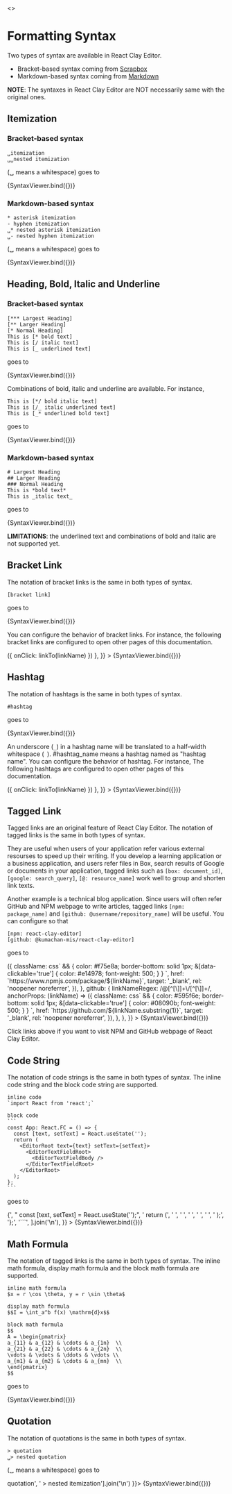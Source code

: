 
<Meta title="Get Started/Formatting Syntax" />

<Story name="Page">
  <></>
</Story>

# Formatting Syntax


Two types of syntax are available in React Clay Editor.

- Bracket-based syntax coming from [Scrapbox](https://scrapbox.io/product?lang=en)
- Markdown-based syntax coming from [Markdown](https://www.markdownguide.org/)

**NOTE**: The syntaxes in React Clay Editor are NOT necessarily same with the original ones.

## Itemization

### Bracket-based syntax

```
␣itemization
␣␣nested itemization
```

(␣ means a whitespace) goes to

<Canvas>
  <Story
    name="Bracket Itemization"
    args={{ syntax: 'bracket', text: [' itemization', '  nested itemization'].join('\n') }}
  >
    {SyntaxViewer.bind({})}
  </Story>
</Canvas>

### Markdown-based syntax

```
* asterisk itemization
- hyphen itemization
␣* nested asterisk itemization
␣- nested hyphen itemization
```

(␣ means a whitespace) goes to

<Canvas>
  <Story
    name="Markdown Itemization"
    args={{
      syntax: 'markdown',
      text: [
        '* asterisk itemization',
        '- hyphen itemization',
        ' * nested asterisk itemization',
        ' - nested hyphen itemization',
      ].join('\n'),
    }}
  >
    {SyntaxViewer.bind({})}
  </Story>
</Canvas>

## Heading, Bold, Italic and Underline

### Bracket-based syntax

```
[*** Largest Heading]
[** Larger Heading]
[* Normal Heading]
This is [* bold text]
This is [/ italic text]
This is [_ underlined text]
```

goes to

<Canvas>
  <Story
    name="Bracket Decoration"
    args={{
      syntax: 'bracket',
      text: [
        '[*** Largest Heading]',
        '[** Larger Heading]',
        '[* Normal Heading]',
        'This is [* bold text]',
        'This is [/ italic text]',
        'This is [_ underlined text]',
      ].join('\n'),
    }}
  >
    {SyntaxViewer.bind({})}
  </Story>
</Canvas>

Combinations of bold, italic and underline are available. For instance,

```
This is [*/ bold italic text]
This is [/_ italic underlined text]
This is [_* underlined bold text]
```

goes to

<Canvas>
  <Story
    name="Bracket Combined Decoration"
    args={{
      syntax: 'bracket',
      text: [
        'This is [*/ bold italic text]',
        'This is [/_ italic underlined text]',
        'This is [_* underlined bold text]',
      ].join('\n'),
    }}
  >
    {SyntaxViewer.bind({})}
  </Story>
</Canvas>

### Markdown-based syntax

```
# Largest Heading
## Larger Heading
### Normal Heading
This is *bold text*
This is _italic text_
```

goes to

<Canvas>
  <Story
    name="Markdown Decoration"
    args={{
      syntax: 'markdown',
      text: [
        '# Largest Heading',
        '## Larger Heading',
        '### Normal Heading',
        'This is *bold text*',
        'This is _italic text_',
      ].join('\n'),
    }}
  >
    {SyntaxViewer.bind({})}
  </Story>
</Canvas>

**LIMITATIONS**: the underlined text and combinations of bold and italic are not supported yet.

## Bracket Link

The notation of bracket links is the same in both types of syntax.

```
[bracket link]
```

goes to

<Canvas>
  <Story name="Bracket Link" args={{ text: '[bracket link]' }}>
    {SyntaxViewer.bind({})}
  </Story>
</Canvas>

You can configure the behavior of bracket links. For instance, the following bracket links are configured to open other
pages of this documentation.

<Canvas>
  <Story
    name="Configured Bracket Link"
    args={{
      text: ['[get-started-introduction]', '[api-overview]'].join('\n'),
      bracketLinkProps: { anchorProps: (linkName) => ({ onClick: linkTo(linkName) }) },
    }}
  >
    {SyntaxViewer.bind({})}
  </Story>
</Canvas>

## Hashtag

The notation of hashtags is the same in both types of syntax.

```
#hashtag
```

goes to

<Canvas>
  <Story name="Hashtag" args={{ text: '#hashtag' }}>
    {SyntaxViewer.bind({})}
  </Story>
</Canvas>

An underscore (`_`) in a hashtag name will be translated to a half-width whitespace (` `). #hashtag_name means a hashtag
named as "hashtag name". You can configure the behavior of hashtag. For instance, The following hashtags are configured
to open other pages of this documentation.

<Canvas>
  <Story
    name="Configured Hashtag"
    args={{
      text: ['#get-started-introduction', '#api-overview'].join('\n'),
      hashtagProps: { anchorProps: (linkName) => ({ onClick: linkTo(linkName) }) },
    }}
  >
    {SyntaxViewer.bind({})}
  </Story>
</Canvas>

## Tagged Link

Tagged links are an original feature of React Clay Editor. The notation of tagged links is the same in both types of
syntax.

They are useful when users of your application refer various external resourses to speed up their writing. If you
develop a learning application or a business application, and users refer files in Box, search results of Google or
documents in your application, tagged links such as `[box: document_id]`, `[google: search_query]`, `[@: resource_name]`
work well to group and shorten link texts.

Another example is a technical blog application. Since users will often refer GitHub and NPM webpage to write articles,
tagged links `[npm: package_name]` and `[github: @username/repository_name]` will be useful. You can configure so that

```
[npm: react-clay-editor]
[github: @kumachan-mis/react-clay-editor]
```

goes to

<Canvas>
  <Story
    name="Tagged Link"
    args={{
      text: ['[npm: react-clay-editor]', '[github: @kumachan-mis/react-clay-editor]'].join('\n'),
      taggedLinkPropsMap: {
        npm: {
          anchorProps: (linkName) => ({
            className: css`
              && {
                color: #f75e8a;
                border-bottom: solid 1px;
                &[data-clickable='true'] {
                  color: #e14978;
                  font-weight: 500;
                }
              }
            `,
            href: `https://www.npmjs.com/package/${linkName}`,
            target: '_blank',
            rel: 'noopener noreferrer',
          }),
        },
        github: {
          linkNameRegex: /@[^[\]]+\/[^[\]]+/,
          anchorProps: (linkName) => ({
            className: css`
              && {
                color: #595f6e;
                border-bottom: solid 1px;
                &[data-clickable='true'] {
                  color: #08090b;
                  font-weight: 500;
                }
              }
            `,
            href: `https://github.com/${linkName.substring(1)}`,
            target: '_blank',
            rel: 'noopener noreferrer',
          }),
        },
      },
    }}
  >
    {SyntaxViewer.bind({})}
  </Story>
</Canvas>

Click links above if you want to visit NPM and GitHub webpage of React Clay Editor.

## Code String

The notation of code strings is the same in both types of syntax. The inline code string and the block code string are
supported.

````
inline code
`import React from 'react';`

block code
```
const App: React.FC = () => {
  const [text, setText] = React.useState('');
  return (
    <EditorRoot text={text} setText={setText}>
      <EditorTextFieldRoot>
        <EditorTextFieldBody />
      </EditorTextFieldRoot>
    </EditorRoot>
  );
};
```
````

goes to

<Canvas>
  <Story
    name="Code String"
    args={{
      text: [
        'inline code',
        "`import React from 'react';`",
        '',
        'block code',
        '```',
        'const App: React.FC = () => {',
        "  const [text, setText] = React.useState('');",
        '  return (',
        '    <EditorRoot text={text} setText={setText}>',
        '      <EditorTextFieldRoot>',
        '        <EditorTextFieldBody />',
        '      </EditorTextFieldRoot>',
        '    </EditorRoot>',
        '  );',
        '};',
        '```',
      ].join('\n'),
    }}
  >
    {SyntaxViewer.bind({})}
  </Story>
</Canvas>

## Math Formula

The notation of tagged links is the same in both types of syntax. The inline math formula, display math formula and the
block math formula are supported.

```
inline math formula
$x = r \cos \theta, y = r \sin \theta$

display math formula
$$I = \int_a^b f(x) \mathrm{d}x$$

block math formula
$$
A = \begin{pmatrix}
a_{11} & a_{12} & \cdots & a_{1n}  \\
a_{21} & a_{22} & \cdots & a_{2n}  \\
\vdots & \vdots & \ddots & \vdots \\
a_{m1} & a_{m2} & \cdots & a_{mn}  \\
\end{pmatrix}
$$
```

goes to

<Canvas>
  <Story
    name="Math Formula"
    args={{
      text: [
        'inline math formula',
        '$x = r \\cos \\theta, y = r \\sin \\theta$',
        '',
        'display math formula',
        '$$I = \\int_a^b f(x) \\mathrm{d}x$$',
        '',
        'block math formula',
        '$$',
        'A = \\begin{pmatrix}',
        'a_{11}  & a_{12}  & \\cdots & a_{1n}  \\\\',
        'a_{21}  & a_{22}  & \\cdots & a_{2n}  \\\\',
        '\\vdots & \\vdots & \\ddots & \\vdots \\\\',
        'a_{m1}, & a_{m2}  & \\cdots & a_{mn}  \\\\',
        '\\end{pmatrix}',
        '$$',
      ].join('\n'),
    }}
  >
    {SyntaxViewer.bind({})}
  </Story>
</Canvas>

## Quotation

The notation of quotations is the same in both types of syntax.

```
> quotation
␣> nested quotation
```

(␣ means a whitespace) goes to

<Canvas>
  <Story name="Quotation" args={{ syntax: 'bracket', text: ['> quotation', ' > nested itemization'].join('\n') }}>
    {SyntaxViewer.bind({})}
  </Story>
</Canvas>
